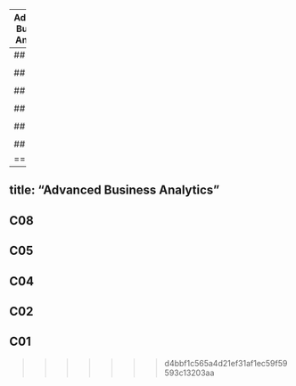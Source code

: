 
---
Advanced Business Analytics
---
## C10

<script src="https://gist.github.com/shwarajtuse/69c2afab4ca4deaa3e9aaef3202156eb.js"></script>

## C08 
  
<script src="https://gist.github.com/shwarajtuse/a17b52485df7d5d9bae9782af4af32ca.js"></script>
    
## C05 
    
<script src="https://gist.github.com/shwarajtuse/c3242abae2ddf3b59bb8811444223549.js"></script>
      
      
## C04
      
<script src="https://gist.github.com/shwarajtuse/ab022d8b6c7693d2857734f02bc86488.js"></script>
        
## C02
        
<script src="https://gist.github.com/shwarajtuse/9bb4930a55edc332fd760b613e9ce151.js"></script>
          
          
## C01
          
=======
---
  title: "Advanced Business Analytics"
---
## C08

<script src="https://gist.github.com/shwarajtuse/a17b52485df7d5d9bae9782af4af32ca.js"></script>

## C05 

<script src="https://gist.github.com/shwarajtuse/c3242abae2ddf3b59bb8811444223549.js"></script>


## C04

<script src="https://gist.github.com/shwarajtuse/ab022d8b6c7693d2857734f02bc86488.js"></script>

## C02

<script src="https://gist.github.com/shwarajtuse/9bb4930a55edc332fd760b613e9ce151.js"></script>


## C01

>>>>>>> d4bbf1c565a4d21ef31af1ec59f59593c13203aa
<script src="https://gist.github.com/shwarajtuse/8656b44a13360ff93a2bd11dac5777bd.js"></script>
